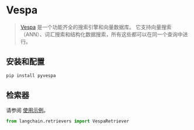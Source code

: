 # Vespa

> [Vespa](https://vespa.ai/) 是一个功能齐全的搜索引擎和向量数据库。
> 它支持向量搜索（ANN）、词汇搜索和结构化数据搜索，所有这些都可以在同一个查询中进行。
 
## 安装和配置


```bash
pip install pyvespa
```



## 检索器

请参阅 [使用示例](/docs/modules/data_connection/retrievers/integrations/vespa.html)。

```python
from langchain.retrievers import VespaRetriever
```
